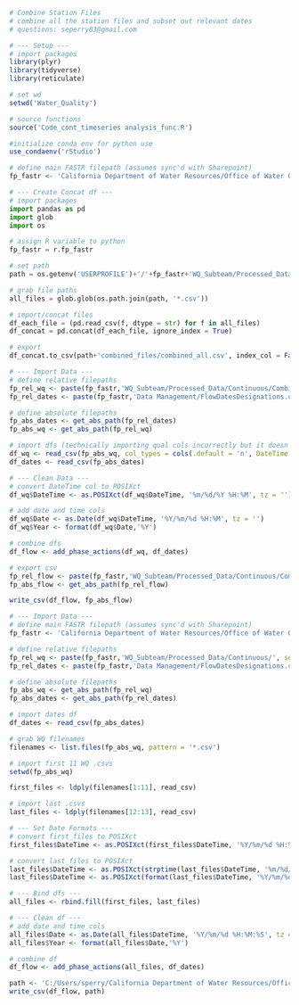 ```r
# Combine Station Files
# combine all the station files and subset out relevant dates
# questions: seperry83@gmail.com
```

```r
# --- Setup ---
# import packages
library(plyr)
library(tidyverse)
library(reticulate)

# set wd
setwd('Water_Quality')

# source functions
source('Code_cont_timeseries analysis_func.R')

#initialize conda env for python use
use_condaenv('rStudio')

# define main FASTR filepath (assumes sync'd with Sharepoint)
fp_fastr <- 'California Department of Water Resources/Office of Water Quality and Estuarine Ecology - North Delta Flow Action/'
```

```python
# --- Create Concat df ---
# import packages
import pandas as pd
import glob
import os

# assign R variable to python
fp_fastr = r.fp_fastr

# set path
path = os.getenv('USERPROFILE')+'/'+fp_fastr+'WQ_Subteam/Processed_Data/Continuous/'

# grab file paths
all_files = glob.glob(os.path.join(path, '*.csv'))

# import/concat files
df_each_file = (pd.read_csv(f, dtype = str) for f in all_files)
df_concat = pd.concat(df_each_file, ignore_index = True)

# export
df_concat.to_csv(path+'combined_files/combined_all.csv', index_col = False)
```

```r
# --- Import Data ---
# define relative filepaths 
fp_rel_wq <- paste(fp_fastr,'WQ_Subteam/Processed_Data/Continuous/Combined_Files/combined_all.csv', sep = '')
fp_rel_dates <- paste(fp_fastr,'Data Management/FlowDatesDesignations.csv', sep = '')

# define absolute filepaths
fp_abs_dates <- get_abs_path(fp_rel_dates)
fp_abs_wq <- get_abs_path(fp_rel_wq)

# import dfs (technically importing qual cols incorrectly but it doesn't matter)
df_wq <- read_csv(fp_abs_wq, col_types = cols(.default = 'n', DateTime = 'c', StationCode = 'c'))
df_dates <- read_csv(fp_abs_dates)

# --- Clean Data ---
# convert DateTime col to POSIXct
df_wq$DateTime <- as.POSIXct(df_wq$DateTime, '%m/%d/%Y %H:%M', tz = '')

# add date and time cols
df_wq$Date <- as.Date(df_wq$DateTime, '%Y/%m/%d %H:%M', tz = '')
df_wq$Year <- format(df_wq$Date,'%Y')

# combine dfs
df_flow <- add_phase_actions(df_wq, df_dates)

# export csv
fp_rel_flow <- paste(fp_fastr,'WQ_Subteam/Processed_Data/Continuous/Combined_Files/combined_flow.csv', sep = '')
fp_abs_flow <- get_abs_path(fp_rel_flow)

write_csv(df_flow, fp_abs_flow)
```

```r
# --- Import Data ---
# define main FASTR filepath (assumes sync'd with Sharepoint)
fp_fastr <- 'California Department of Water Resources/Office of Water Quality and Estuarine Ecology - North Delta Flow Action/'

# define relative filepaths 
fp_rel_wq <- paste(fp_fastr,'WQ_Subteam/Processed_Data/Continuous/', sep = '')
fp_rel_dates <- paste(fp_fastr,'Data Management/FlowDatesDesignations.csv', sep = '')

# define absolute filepaths
fp_abs_wq <- get_abs_path(fp_rel_wq)
fp_abs_dates <- get_abs_path(fp_rel_dates)

# import dates df
df_dates <- read_csv(fp_abs_dates)

# grab WQ filenames
filenames <- list.files(fp_abs_wq, pattern = '*.csv')

# import first 11 WQ .csvs
setwd(fp_abs_wq)

first_files <- ldply(filenames[1:11], read_csv)

# import last .csvs
last_files <- ldply(filenames[12:13], read_csv)

# --- Set Date Formats ---
# convert first_files to POSIXct
first_files$DateTime <- as.POSIXct(first_files$DateTime, '%Y/%m/%d %H:%M:%S')

# convert last_files to POSIXct
last_files$DateTime <- as.POSIXct(strptime(last_files$DateTime, '%m/%d/%Y %H:%M'), '%m/%d/%Y %H:%M')
last_files$DateTime <- as.POSIXct(format(last_files$DateTime, '%Y/%m/%d %H:%M:%S'),'%Y/%m/%d %H:%M:%S')

# --- Bind dfs ---
all_files <- rbind.fill(first_files, last_files)

# --- Clean df ---
# add date and time cols
all_files$Date <- as.Date(all_files$DateTime, '%Y/%m/%d %H:%M:%S', tz = '')
all_files$Year <- format(all_files$Date,'%Y')

# combine df
df_flow <- add_phase_actions(all_files, df_dates)

```

```r
path <- 'C:/Users/sperry/California Department of Water Resources/Office of Water Quality and Estuarine Ecology - North Delta Flow Action/WQ_Subteam/Processed_Data/Continuous/test.csv'
write_csv(df_flow, path)
```

